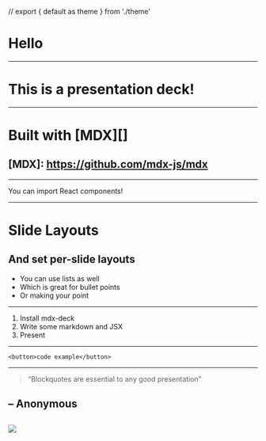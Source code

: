 // export { default as theme } from './theme'

# Hello

---

# This is a presentation deck!

---

# Built with [MDX][]

## [MDX]: https://github.com/mdx-js/mdx

---


<Box p={3} bg='magenta'>
  You can import React components!
</Box>

---


# Slide Layouts

## And set per-slide layouts

- You can use lists as well
- Which is great for bullet points
- Or making your point

---

1. Install mdx-deck
2. Write some markdown and JSX
3. Present

---

```
<button>code example</button>
```

---

> “Blockquotes are essential to any good presentation”

## – Anonymous

## ![](https://s3.amazonaws.com/jxnblk/ok-cli.gif)

